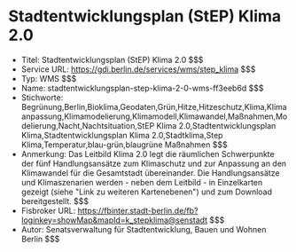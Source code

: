 # Stadtentwicklungsplan (StEP) Klima 2.0
- Titel: Stadtentwicklungsplan (StEP) Klima 2.0 $$$
- Service URL: https://gdi.berlin.de/services/wms/step_klima $$$
- Typ: WMS $$$
- Name: stadtentwicklungsplan-step-klima-2-0-wms-ff3eeb6d $$$
- Stichworte: Begrünung,Berlin,Bioklima,Geodaten,Grün,Hitze,Hitzeschutz,Klima,Klimaanpassung,Klimamodelierung,Klimamodell,Klimawandel,Maßnahmen,Modelierung,Nacht,Nachtsituation,StEP Klima 2.0,Stadtentwicklungsplan Klima,Stadtentwicklungsplan Klima 2.0,Stadtklima,Step Klima,Temperatur,blau-grün,blaugrüne Maßnahmen $$$
- Anmerkung: Das Leitbild Klima 2.0 legt die räumlichen Schwerpunkte der fünf Handlungsansätze zum Klimaschutz und zur Anpassung an den Klimawandel für die Gesamtstadt übereinander. Die Handlungsansätze und Klimaszenarien werden - neben dem Leitbild - in Einzelkarten gezeigt (siehe "Link zu weiteren Kartenebenen") und zum Download bereitgestellt. $$$
- Fisbroker URL: https://fbinter.stadt-berlin.de/fb?loginkey=showMap&mapId=k_stepklima@senstadt $$$
- Autor: Senatsverwaltung für Stadtentwicklung, Bauen und Wohnen Berlin $$$
